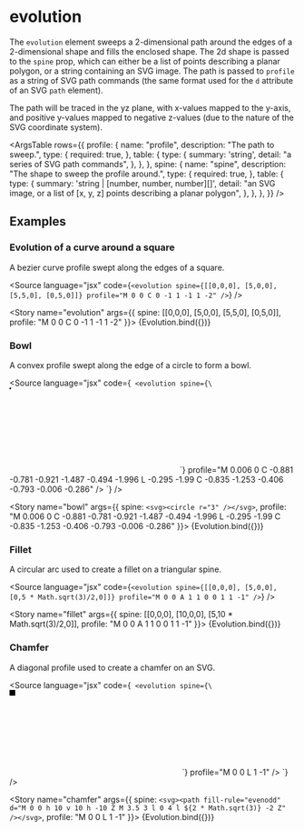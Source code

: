 
<Meta title="Reference/Sweeps/Evolution" />

# evolution

The `evolution` element sweeps a 2-dimensional path around the edges of a 2-dimensional shape and fills the enclosed shape. The 2d shape is passed to the `spine` prop, which can either be a list of points describing a planar polygon, or a string containing an SVG image. The path is passed to `profile` as a string of SVG path commands (the same format used for the `d` attribute of an SVG `path` element).

The path will be traced in the yz plane, with x-values mapped to the y-axis, and positive y-values mapped to negative z-values (due to the nature of the SVG coordinate system).

<ArgsTable
  rows={{
    profile: {
      name: "profile",
      description: "The path to sweep.",
      type: {
        required: true,
      },
      table: {
        type: {
          summary: 'string',
          detail: "a series of SVG path commands",
        },
      },
    },
    spine: {
      name: "spine",
      description: "The shape to sweep the profile around.",
      type: {
        required: true,
      },
      table: {
        type: {
          summary: 'string | [number, number, number][]',
          detail: "an SVG image, or a list of [x, y, z] points describing a planar polygon",
        },
      },
    },
  }}
/>

## Examples


### Evolution of a curve around a square

A bezier curve profile swept along the edges of a square.

<Source language="jsx" code={`
  <evolution spine={[[0,0,0], [5,0,0], [5,5,0], [0,5,0]]} profile="M 0 0 C 0 -1 1 -1 1 -2" />
`} />

<Story name="evolution" args={{ spine: [[0,0,0], [5,0,0], [5,5,0], [0,5,0]], profile: "M 0 0 C 0 -1 1 -1 1 -2" }}>
  {Evolution.bind({})}
</Story>

### Bowl

A convex profile swept along the edge of a circle to form a bowl.

<Source language="jsx" code={`
  <evolution spine={\`<svg><circle r="3" /></svg>\`} profile="M 0.006 0 C -0.881 -0.781 -0.921 -1.487 -0.494 -1.996 L -0.295 -1.99 C -0.835 -1.253 -0.406 -0.793 -0.006 -0.286" />
`} />

<Story name="bowl" args={{ spine: `<svg><circle r="3" /></svg>`, profile: "M 0.006 0 C -0.881 -0.781 -0.921 -1.487 -0.494 -1.996 L -0.295 -1.99 C -0.835 -1.253 -0.406 -0.793 -0.006 -0.286" }}>
  {Evolution.bind({})}
</Story>

### Fillet

A circular arc used to create a fillet on a triangular spine.

<Source language="jsx" code={`
  <evolution spine={[[0,0,0], [5,0,0], [0,5 * Math.sqrt(3)/2,0]]} profile="M 0 0 A 1 1 0 0 1 1 -1" />
`} />

<Story name="fillet" args={{ spine: [[0,0,0], [10,0,0], [5,10 * Math.sqrt(3)/2,0]], profile: "M 0 0 A 1 1 0 0 1 1 -1" }}>
  {Evolution.bind({})}
</Story>

### Chamfer

A diagonal profile used to create a chamfer on an SVG.

<Source language="jsx" code={`
  <evolution
    spine={\`
      <svg>
        <path
          fill-rule="evenodd"
          d="M 0 0 h 10 v 10 h -10 Z M 3.5 3 l 0 4 l \${2 * Math.sqrt(3)} -2 Z"
        />
      </svg>
    \`}
    profile="M 0 0 L 1 -1"
  />
`} />

<Story name="chamfer" args={{ spine: `<svg><path fill-rule="evenodd" d="M 0 0 h 10 v 10 h -10 Z M 3.5 3 l 0 4 l ${2 * Math.sqrt(3)} -2 Z" /></svg>`, profile: "M 0 0 L 1 -1" }}>
  {Evolution.bind({})}
</Story>
